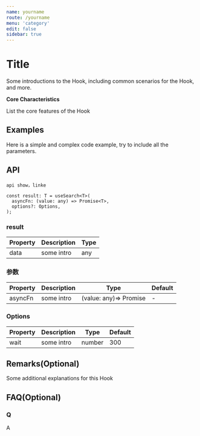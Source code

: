 ```yaml
---
name: yourname
route: /yourname
menu: 'category'
edit: false
sidebar: true
---
```


# Title

Some introductions to the Hook, including common scenarios for the Hook, and more.

**Core Characteristics**

List the core features of the Hook

## Examples

Here is a simple and complex code example, try to include all the parameters.

## API
```
api show，linke

const result: T = useSearch<T>(
  asyncFn: (value: any) => Promise<T>,
  options?: Options,
);
```

### result

| Property | Description | Type |
|----------|-------------|------|
| data     | some intro  | any  |

### 参数

| Property | Description | Type                   | Default |
|----------|-------------|------------------------|---------|
| asyncFn  | some intro  | (value: any)=> Promise | -       |


### Options

| Property | Description | Type   | Default |
|----------|-------------|--------|---------|
| wait     | some intro  | number | 300     |

## Remarks(Optional)

Some additional explanations for this Hook

## FAQ(Optional)

### Q
A